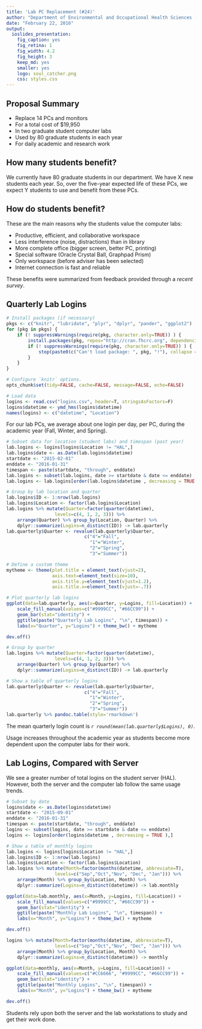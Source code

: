 ```yaml
---
title: 'Lab PC Replacement (#24)'
author: "Department of Environmental and Occupational Health Sciences (DEOHS)"
date: "February 22, 2016"
output:
  ioslides_presentation:
    fig_caption: yes
    fig_retina: 1
    fig_width: 4.2
    fig_height: 3
    keep_md: yes
    smaller: yes
    logo: soul_catcher.png
    css: styles.css
---
```


## Proposal Summary

* Replace 14 PCs and monitors
* For a total cost of $19,950
* In two graduate student computer labs
* Used by 80 graduate students in each year
* For daily academic and research work

## How many students benefit?

We currently have 80 graduate students in our department. We have X new 
students each year. So, over the five-year expected life of these PCs, we 
expect Y students to use and benefit from these PCs.

## How do students benefit?

These are the main reasons why the students value the computer labs:

- Productive, efficient, and collaborative workspace
- Less interference (noise, distractions) than in library
- More complete office (bigger screen, better PC, printing)
- Special software (Oracle Crystal Ball, Graphpad Prism)
- Only workspace (before adviser has been selected)
- Internet connection is fast and reliable

These benefits were summarized from feedback provided through a *_recent survey_*.

## Quarterly Lab Logins

```r
# Install packages (if necessary)
pkgs <- c("knitr", "lubridate", "plyr", "dplyr", "pander", "ggplot2")
for (pkg in pkgs) {
    if (! suppressWarnings(require(pkg, character.only=TRUE)) ) {
        install.packages(pkg, repos="http://cran.fhcrc.org", dependencies=TRUE)
        if (! suppressWarnings(require(pkg, character.only=TRUE)) ) {
            stop(paste0(c("Can't load package: ", pkg, "!"), collapse = ""))
        }
    }
}
```

```r
# Configure `knitr` options.
opts_chunk$set(tidy=FALSE, cache=FALSE, message=FALSE, echo=FALSE)
```

```r
# Load data
logins <- read.csv("logins.csv", header=T, stringsAsFactors=F)
logins$datetime <- ymd_hms(logins$datetime)
names(logins) <- c("datetime", "Location")
```

For our lab PCs, we average about one login per day, per PC, during the
academic year (Fall, Winter, and Spring).

<div class="columns-2">

```r
# Subset data for location (student labs) and timespan (past year)
lab.logins <- logins[logins$Location != "HAL",]
lab.logins$date <- as.Date(lab.logins$datetime)
startdate <- "2015-02-01"
enddate <- "2016-01-31"
timespan <- paste(startdate, "through", enddate)
lab.logins <- subset(lab.logins, date >= startdate & date <= enddate)
lab.logins <- lab.logins[order(lab.logins$datetime , decreasing = TRUE ),]
```

```r
# Group by lab location and quarter
lab.logins$ID <- 1:nrow(lab.logins)
lab.logins$Location <- factor(lab.logins$Location)
lab.logins %>% mutate(Quarter=factor(quarter(datetime), 
                  levels=c(4, 1, 2, 3))) %>% 
    arrange(Quarter) %>% group_by(Location, Quarter) %>% 
    dplyr::summarize(Logins=n_distinct(ID)) -> lab.quarterly
lab.quarterly$Quarter <- revalue(lab.quarterly$Quarter,
                             c("4"="Fall",
                               "1"="Winter",
                               "2"="Spring",
                               "3"="Summer"))

# Define a custom theme
mytheme <- theme(plot.title = element_text(vjust=2), 
                 axis.text=element_text(size=10), 
                 axis.title.y=element_text(vjust=1.2),
                 axis.title.x=element_text(vjust=-.7))

# Plot quarterly lab logins
ggplot(data=lab.quarterly, aes(x=Quarter, y=Logins, fill=Location)) + 
    scale_fill_manual(values=c("#9999CC", "#66CC99")) +
    geom_bar(stat="identity") + 
    ggtitle(paste("Quarterly Lab Logins", "\n", timespan)) + 
    labs(x="Quarter", y="Logins") + theme_bw() + mytheme
```
```r
dev.off()
```

```r
# Group by quarter
lab.logins %>% mutate(Quarter=factor(quarter(datetime), 
                  levels=c(4, 1, 2, 3))) %>% 
    arrange(Quarter) %>% group_by(Quarter) %>% 
    dplyr::summarize(Logins=n_distinct(ID)) -> lab.quarterly

# Show a table of quarterly logins
lab.quarterly$Quarter <- revalue(lab.quarterly$Quarter,
                             c("4"="Fall",
                               "1"="Winter",
                               "2"="Spring",
                               "3"="Summer"))
lab.quarterly %>% pandoc.table(style='rmarkdown')
```

<div class="small-centered">
The mean quarterly login count is _`r round(mean(lab.quarterly$Logins), 0)`_.
</div>

</div>

Usage increases throughout the academic year as students become more dependent 
upon the computer labs for their work.

## Lab Logins, Compared with Server

We see a greater number of total logins on the student server (HAL). However, 
both the server and the computer lab follow the same usage trends.

<div class="columns-2">

```r
# Subset by date
logins$date <- as.Date(logins$datetime)
startdate <- "2015-09-01"
enddate <- "2016-01-31"
timespan <- paste(startdate, "through", enddate)
logins <- subset(logins, date >= startdate & date <= enddate)
logins <- logins[order(logins$datetime , decreasing = TRUE ),]
```

```r
# Show a table of monthly logins
lab.logins <- logins[logins$Location != "HAL",]
lab.logins$ID <- 1:nrow(lab.logins)
lab.logins$Location <- factor(lab.logins$Location)
lab.logins %>% mutate(Month=factor(months(datetime, abbreviate=T), 
                  levels=c("Sep","Oct","Nov", "Dec", "Jan"))) %>% 
    arrange(Month) %>% group_by(Location, Month) %>% 
    dplyr::summarize(Logins=n_distinct(datetime)) -> lab.monthly
```

```r
ggplot(data=lab.monthly, aes(x=Month, y=Logins, fill=Location)) + 
    scale_fill_manual(values=c("#9999CC", "#66CC99")) +
    geom_bar(stat="identity") + 
    ggtitle(paste("Monthly Lab Logins", "\n", timespan)) + 
    labs(x="Month", y="Logins") + theme_bw() + mytheme
```
```r
dev.off()
```

```r
logins %>% mutate(Month=factor(months(datetime, abbreviate=T), 
                  levels=c("Sep","Oct","Nov", "Dec", "Jan"))) %>% 
    arrange(Month) %>% group_by(Location, Month) %>% 
    dplyr::summarize(Logins=n_distinct(datetime)) -> monthly
```

```r
ggplot(data=monthly, aes(x=Month, y=Logins, fill=Location)) + 
    scale_fill_manual(values=c("#CC6666", "#9999CC", "#66CC99")) +
    geom_bar(stat="identity") + 
    ggtitle(paste("Monthly Logins", "\n", timespan)) + 
    labs(x="Month", y="Logins") + theme_bw() + mytheme
```
```r
dev.off()
```

</div>

Students rely upon both the server and the lab workstations to study 
and get their work done.

